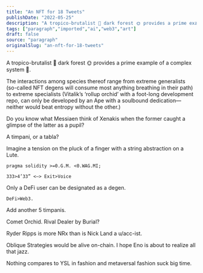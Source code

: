 ```yaml
---
title: "An NFT for 18 Tweets"
publishDate: "2022-05-25"
description: "A tropico-brutalist 🌴 dark forest 🌞 provides a prime example of a complex system 🦍.The interactions among species thereof range from extreme gener......"
tags: ["paragraph","imported","ai","web3","art"]
draft: false
source: "paragraph"
originalSlug: "an-nft-for-18-tweets"
---
```


A tropico-brutalist 🌴 dark forest 🌞 provides a prime example of a complex system 🦍.

The interactions among species thereof range from extreme generalists (so-called NFT degens will consume most anything breathing in their path) to extreme specialists (Vitalik’s ‘rollup orchid’ with a foot-long development repo, can only be developed by an Ape with a soulbound dedication—neither would beat entropy without the other.)

Do you know what Messiaen think of Xenakis when the former caught a glimpse of the latter as a pupil?

A timpani, or a tabla?

Imagine a tension on the pluck of a finger with a string abstraction on a Lute.

`pragma solidity >=0.G.M. <0.WAG.MI;`

`333>4’33” <—> Exit>Voice`

Only a DeFi user can be designated as a degen.

`DeFi>Web3.`

Add another 5 timpanis.

Comet Orchid. Rival Dealer by Burial?

Ryder Ripps is more NRx than is Nick Land a u/acc-ist.

Oblique Strategies would be alive on-chain. I hope Eno is about to realize all that jazz.

Nothing compares to YSL in fashion and metaversal fashion suck big time.

